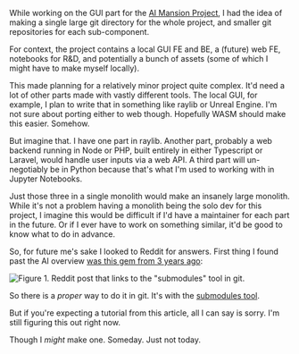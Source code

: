 While working on the GUI part for the [AI Mansion Project](https://example.com/episode-1-of-the-ai-mansion-project), I had the idea of making a single large git directory for the whole project, and smaller git repositories for each sub-component.

For context, the project contains a local GUI FE and BE, a (future) web FE, notebooks for R&D, and potentially a bunch of assets (some of which I might have to make myself locally).

This made planning for a relatively minor project quite complex. It'd need a lot of other parts made with vastly different tools. The local GUI, for example, I plan to write that in something like raylib or Unreal Engine. I'm not sure about porting either to web though. Hopefully WASM should make this easier. Somehow.

But imagine that. I have one part in raylib. Another part, probably a web backend running in Node or PHP, built entirely in either Typescript or Laravel, would handle user inputs via a web API. A third part will un-negotiably be in Python because that's what I'm used to working with in Jupyter Notebooks.

Just those three in a single monolith would make an insanely large monolith. While it's not a problem having a monolith being the solo dev for this project, I imagine this would be difficult if I'd have a maintainer for each part in the future. Or if I ever have to work on something similar, it'd be good to know what to do in advance.

So, for future me's sake I looked to Reddit for answers. First thing I found past the AI overview [was this gem from 3 years ago](https://www.reddit.com/r/webdev/comments/yhie92/comment/iudxvdv/):

![**Figure 1.** *Reddit post that links to the "submodules" tool in git.*](/images/reddit-git-repo-inside-of-another-git-repo-is-this-an-acceptable-approach.png)

So there is a *proper* way to do it in git. It's with the [submodules tool](https://git-scm.com/book/en/v2/Git-Tools-Submodules).

But if you're expecting a tutorial from this article, all I can say is sorry. I'm still figuring this out right now.

Though I *might* make one. Someday. Just not today.
